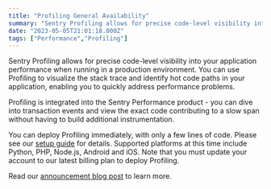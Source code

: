 ```yaml
---
title: "Profiling General Availability"
summary: "Sentry Profiling allows for precise code-level visibility into your application performance when running in a production environment. You can use Profiling..."
date: "2023-05-05T21:01:18.000Z"
tags: ["Performance","Profiling"]
---
```


  Sentry Profiling allows for precise code-level visibility into your application performance when running in a production environment. You can use Profiling to visualize the stack trace and identify hot code paths in your application, enabling you to quickly address performance problems.

Profiling is integrated into the Sentry Performance product - you can dive into transaction events and view the exact code contributing to a slow span without having to build additional instrumentation.

You can deploy Profiling immediately, with only a few lines of code. Please see our [setup guide](https://docs.sentry.io/product/profiling/getting-started/) for details. Supported platforms at this time include Python, PHP, Node.js, Android and iOS. Note that you must update your account to our latest billing plan to deploy Profiling.

Read our [announcement blog post](https://blog.sentry.io/profiling-from-sentry/) to learn more.

